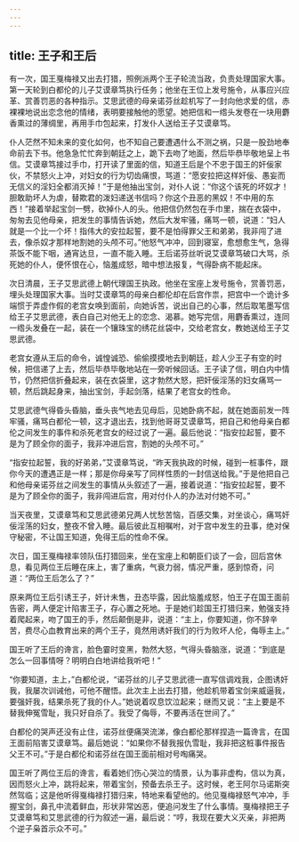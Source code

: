 ```yaml
---
---
---
```

title: 王子和王后
---




有一次，国王戛梅禄又出去打猎，照例派两个王子轮流当政，负责处理国家大事。第一天轮到白都伦的儿子艾谟章笃执行任务；他坐在王位上发号施令，从事应兴应革、赏善罚恶的各种指示。艾思武德的母亲诺芬丝趁机写了一封向他求爱的信，赤裸裸地说出恋念他的情绪，表明要接触他的愿望。她把信和一绺头发卷在一块用麝香熏过的薄绸里，再用手巾包起来，打发仆人送给王子艾谟章笃。

仆人茫然不知未来的变化如何，也不知自己要遭遇什么不测之祸，只是一股劲地奉命前去下书。他急急忙忙奔到朝廷之上，跪下去吻了地面，然后毕恭毕敬地呈上书信。艾谟章笃接过手巾，打开读了里面的信，知道王后是个不忠于国王的奸佞家伙，不禁怒火上冲，对妇女的行为切齿痛恨，骂道：“愿安拉把这样奸佞、愚妄而无信义的淫妇全都消灭掉！”于是他抽出宝剑，对仆人说：“你这个该死的坏奴才！胆敢助坏人为虐，替欺君的泼妇递送书信吗？你这个丑恶的黑奴！不中用的东西！”接着举起宝剑一劈，砍掉仆人的头。他把信仍然包在手巾里，揣在衣袋中，匆匆去见他母亲，把发生的事情告诉她，然后大发牢骚，痛骂一顿，说道：“妇人就是一个比一个坏！指伟大的安拉起誓，要不是怕得罪父王和弟弟，我非闯了进去，像杀奴才那样地割她的头颅不可。”他怒气冲冲，回到寝室，愈想愈生气，急得茶饭不能下咽，通宵达旦，一直不能入睡。王后诺芬丝听说艾谟章笃破口大骂，杀死她的仆人，便怀恨在心，恼羞成怒，暗中想法报复，气得卧病不能起床。

次日清晨，王子艾思武德上朝代理国王执政。他坐在宝座上发号施令，赏善罚恶，埋头处理国家大事。当时艾谟章笃的母亲白都伦却在后宫作祟，把宫中一个诡计多端惯于弄虚作假的老宫女唤到面前，向她诉苦，说出自己的心事，然后取笔墨写信给王子艾思武德，表白自己对他无上的恋念、渴慕。她写完信，用麝香熏过，连同一绺头发叠在一起，装在一个镶珠宝的绣花丝袋中，交给老宫女，教她送给王子艾思武德。

老宫女遵从王后的命令，诚惶诚恐、偷偷摸摸地去到朝廷，趁人少王子有空的时候，把信递了上去，然后毕恭毕敬地站在一旁听候回话。王子读了信，明白内中情节，仍然把信折叠起来，装在衣袋里，这才勃然大怒，把奸佞淫荡的妇女痛骂一顿，然后跳起身来，抽出宝剑，手起剑落，结果了老宫女的性命。

艾思武德气得昏头昏脑，垂头丧气地去见母后，见她卧病不起，就在她面前发一阵牢骚，痛骂白都伦一顿，这才退出去，找到他哥哥艾谟章笃，把自己和他母亲白都伦之间发生的事件和杀死老宫女的经过说了一遍。最后他说：“指安拉起誓，要不是为了顾全你的面子，我非冲进后宫，割她的头颅不可。”

“指安拉起誓，我的好弟弟，”艾谟章笃说，“昨天我执政的时候，碰到一桩事件，跟你今天的遭遇正是一样；那是你母亲写了同样性质的一封信送给我。”于是他把自己和他母亲诺芬丝之间发生的事情从头叙述了一遍，接着说道：“指安拉起誓，要不是为了顾全你的面子，我非闯进后宫，用对付仆人的办法对付她不可。”

当天夜里，艾谟章笃和艾思武德弟兄两人忧愁苦恼，百感交集，对坐谈心，痛骂奸佞淫荡的妇女，整夜不曾入睡。最后彼此互相嘱咐，对于宫中发生的丑事，绝对保守秘密，不让国王知道，免得王后的性命不保。

次日，国王戛梅禄率领队伍打猎回来，坐在宝座上和朝臣们谈了一会，回后宫休息，看见两位王后睡在床上，害了重病，气衰力弱，情况严重，感到惊奇，问道：“两位王后怎么了？”

原来两位王后引诱王子，奸计未售，丑态毕露，因此恼羞成怒，怕王子在国王面前告密，两人便定计陷害王子，存心置之死地。于是她们趁国王打猎归来，勉强支持着爬起来，吻了国王的手，然后颠倒是非，说道：“主上，你要知道，你不辞辛苦，费尽心血教育出来的两个王子，竟然用诱奸我们的行为败坏人伦，侮辱主上。”

国王听了王后的谗言，脸色霎时变黑，勃然大怒，气得头昏脑涨，说道：“到底是怎么一回事情呀？明明白白地讲给我听吧！”

“你要知道，主上，”白都伦说，“诺芬丝的儿子艾思武德一直写信调戏我，企图诱奸我，我屡次训诫他，可他不醒悟。此次主上出去打猎，他趁机带着宝剑来威逼我，要强奸我，结果杀死了我的仆人。”她说着叹息饮泣起来；继而又说：“主上要是不替我伸冤雪耻，我只好自杀了。我受了侮辱，不要再活在世间了。”

白都伦的哭声还没有止住，诺芬丝便痛哭流涕，像白都伦那样捏造一篇谗言，在国王面前陷害艾谟章笃。最后她说：“如果你不替我报仇雪耻，我非把这桩事件报告父王不可。”于是白都伦和诺芬丝在国王面前相对号啕痛哭。

国王听了两位王后的谗言，看着她们伤心哭泣的情景，认为事非虚构，信以为真，因而怒火上冲，跳将起来，带着宝剑，预备去杀王子。这时候，老王阿尔马诺斯突然驾临；这是他听得戛梅禄打猎归来，特地来看望他的。他见戛梅禄怒气冲冲，手握宝剑，鼻孔中流着鲜血，形状非常凶恶，便追问发生了什么事情。戛梅禄把王子艾谟章笃和艾思武德的行为叙述一遍，最后说：“哼，我现在要大义灭亲，非把两个逆子枭首示众不可。”